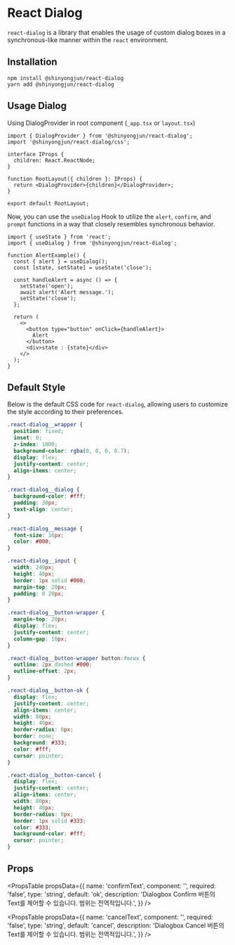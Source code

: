 # React Dialog

`react-dialog` is a library that enables the usage of custom dialog boxes in a synchronous-like manner within the `react` environment.

## Installation

```
npm install @shinyongjun/react-dialog
yarn add @shinyongjun/react-dialog
```

## Usage Dialog

Using DialogProvider in root component (`_app.tsx` or `layout.tsx`)

```tsx:src/app/layout.tsx
import { DialogProvider } from '@shinyongjun/react-dialog';
import '@shinyongjun/react-dialog/css';

interface IProps {
  children: React.ReactNode;
}

function RootLayout({ children }: IProps) {
  return <DialogProvider>{children}</DialogProvider>;
}

export default RootLayout;
```

Now, you can use the `useDialog` Hook to utilize the `alert`, `confirm`, and `prompt` functions in a way that closely resembles synchronous behavior.

```tsx:src/components/SomeComponent.tsx
import { useState } from 'react';
import { useDialog } from '@shinyongjun/react-dialog';

function AlertExample() {
  const { alert } = useDialog();
  const [state, setState] = useState('close');

  const handleAlert = async () => {
    setState('open');
    await alert('Alert message.');
    setState('close');
  };

  return (
    <>
      <button type="button" onClick={handleAlert}>
        Alert
      </button>
      <div>state : {state}</div>
    </>
  );
}
```

## Default Style

Below is the default CSS code for `react-dialog`, allowing users to customize the style according to their preferences.

```css
.react-dialog__wrapper {
  position: fixed;
  inset: 0;
  z-index: 1000;
  background-color: rgba(0, 0, 0, 0.7);
  display: flex;
  justify-content: center;
  align-items: center;
}

.react-dialog__dialog {
  background-color: #fff;
  padding: 30px;
  text-align: center;
}

.react-dialog__message {
  font-size: 16px;
  color: #000;
}

.react-dialog__input {
  width: 240px;
  height: 40px;
  border: 1px solid #000;
  margin-top: 20px;
  padding: 0 20px;
}

.react-dialog__button-wrapper {
  margin-top: 20px;
  display: flex;
  justify-content: center;
  column-gap: 10px;
}

.react-dialog__button-wrapper button:focus {
  outline: 2px dashed #000;
  outline-offset: 2px;
}

.react-dialog__button-ok {
  display: flex;
  justify-content: center;
  align-items: center;
  width: 80px;
  height: 40px;
  border-radius: 0px;
  border: none;
  background: #333;
  color: #fff;
  cursor: pointer;
}

.react-dialog__button-cancel {
  display: flex;
  justify-content: center;
  align-items: center;
  width: 80px;
  height: 40px;
  border-radius: 0px;
  border: 1px solid #333;
  color: #333;
  background-color: #fff;
  cursor: pointer;
}
```

## Props

<PropsTable
  propsData={{
    name: 'confirmText',
    component: '<DialogProvider />',
    required: 'false',
    type: 'string',
    default: 'ok',
    description:
      'Dialogbox Confirm 버튼의 Text를 제어할 수 있습니다. 범위는 전역적입니다.',
  }}
/>

<PropsTable
  propsData={{
    name: 'cancelText',
    component: '<DialogProvider />',
    required: 'false',
    type: 'string',
    default: 'cancel',
    description:
      'Dialogbox Cancel 버튼의 Text를 제어할 수 있습니다. 범위는 전역적입니다.',
  }}
/>
